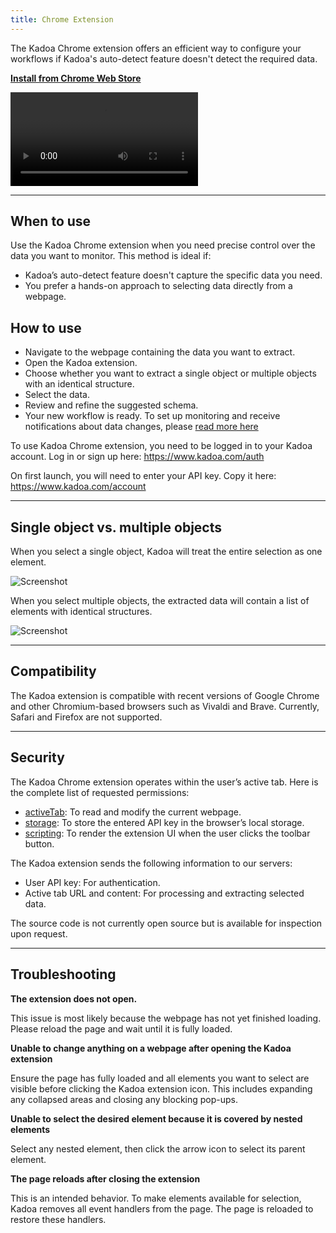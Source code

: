 ```yaml
---
title: Chrome Extension
---
```


The Kadoa Chrome extension offers an efficient way to configure your workflows if Kadoa's auto-detect feature doesn't detect the required data.

[**Install from Chrome Web Store**](https://chromewebstore.google.com/detail/kadoa/nmmlhnjgcechchnkjpkofkjemmlfbnnd)

<video controls className="w-full aspect-video" src="/images/extension-demo.mp4" ></video>

---

## When to use
Use the Kadoa Chrome extension when you need precise control over the data you want to monitor. This method is ideal if:

- Kadoa’s auto-detect feature doesn't capture the specific data you need.
- You prefer a hands-on approach to selecting data directly from a webpage.

## How to use

- Navigate to the webpage containing the data you want to extract.
- Open the Kadoa extension.
- Choose whether you want to extract a single object or multiple objects with an identical structure.
- Select the data.
- Review and refine the suggested schema.
- Your new workflow is ready. To set up monitoring and receive notifications about data changes, please [read more here](/docs/monitoring)

To use Kadoa Chrome extension, you need to be logged in to your Kadoa account.
Log in or sign up here: https://www.kadoa.com/auth

On first launch, you will need to enter your API key.
Copy it here: https://www.kadoa.com/account

---

## Single object vs. multiple objects

When you select a single object, Kadoa will treat the entire selection as one element.

![Screenshot](/images/extension-single-object.png)

When you select multiple objects, the extracted data will contain a list of elements with identical structures.

![Screenshot](/images/extension-multiple-objects.png)

---

## Compatibility

The Kadoa extension is compatible with recent versions of Google Chrome and other Chromium-based browsers such as Vivaldi and Brave. Currently, Safari and Firefox are not supported.

---

## Security

The Kadoa Chrome extension operates within the user’s active tab. Here is the complete list of requested permissions:

- [activeTab](https://developer.chrome.com/docs/extensions/develop/concepts/activeTab): To read and modify the current webpage.
- [storage](https://developer.chrome.com/docs/extensions/reference/api/storage#permissions): To store the entered API key in the browser’s local storage.
- [scripting](https://developer.chrome.com/docs/extensions/reference/api/scripting): To render the extension UI when the user clicks the toolbar button.

The Kadoa extension sends the following information to our servers:

- User API key: For authentication.
- Active tab URL and content: For processing and extracting selected data.

The source code is not currently open source but is available for inspection upon request.

---

## Troubleshooting

**The extension does not open.**

This issue is most likely because the webpage has not yet finished loading. Please reload the page and wait until it is fully loaded.

**Unable to change anything on a webpage after opening the Kadoa extension**

Ensure the page has fully loaded and all elements you want to select are visible before clicking the Kadoa extension icon. This includes expanding any collapsed areas and closing any blocking pop-ups.

**Unable to select the desired element because it is covered by nested elements**

Select any nested element, then click the arrow icon to select its parent element.

**The page reloads after closing the extension**

This is an intended behavior. To make elements available for selection, Kadoa removes all event handlers from the page. The page is reloaded to restore these handlers.
